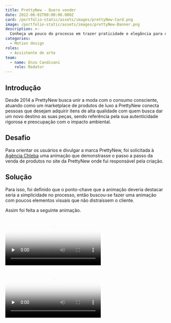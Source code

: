 ```yaml
---
title: PrettyNew - Quero vender
date: 2022-06-01T00:00:00.000Z
card: /portfolio-static/assets/images/prettyNew-Card.png
image: /portfolio-static/assets/images/prettyNew-Banner.png
description: >-
  Conheça um pouco do processo em trazer praticidade e elegância para o site e o aplicativo da construtora Plaenge.
categories:
  - Motion design
roles:
  - Assistente de arte
team:
  - name: Enzo Candisani
    role: Redator
---
```


## Introdução

Desde 2014 a PrettyNew busca unir a moda com o consumo consciente, atuando como um marketplace de produtos de luxo a PrettyNew conecta pessoas que desejam adquirir itens de alta qualidade com quem busca dar um novo destino as suas peças, sendo referência pela sua autenticidade rigorosa e preocupação com o impacto ambiental.

## Desafio

Para orientar os usuários e divulgar a marca PrettyNew, foi solicitada à [Agência Chleba](https://www.chleba.net/) uma animação que demonstrasse o passo a passo da venda de produtos no site da PrettyNew  onde fui responsável pela criação.

## Solução

Para isso, foi definido que o ponto-chave que a animação deveria destacar seria a simplicidade no processo, então buscou-se fazer uma animação com poucos elementos visuais que não distraíssem o cliente.

Assim foi feita a seguinte animação.

<video src="/assets/videos/prettyNew-Feed.mp4" preload="none" poster="/assets/videos/prettyNew-Feed-Poster.webp" controls></video>

<video src="/assets/videos/prettyNew-Stories.mp4" preload="none" poster="/assets/videos/prettyNew-Stories-Poster.webp" controls></video>
